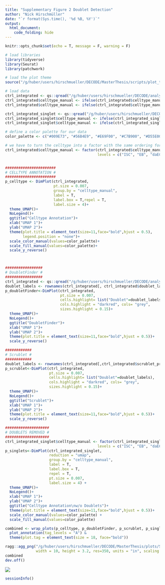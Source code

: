 ```yaml
---
title: "Supplementary Figure 2 Doublet Detection"
author: "Nick Hirschmüller"
date: "`r format(Sys.time(), '%d %B, %Y')`"
output:
  html_document:
    code_folding: hide
---
```



```r
knitr::opts_chunk$set(echo = T, message = F, warning = F)
```


```r
# load libraries
library(tidyverse)
library(Seurat)
library(patchwork)

# load the plot theme
source("/g/huber/users/hirschmueller/DECODE/MasterThesis/scripts/plot_theme.R")
```

```r
# load data
ctrl_integrated <- qs::qread("/g/huber/users/hirschmueller/DECODE/analysis/ctrl_3prime/results/integration/seurat_integration.qs")
ctrl_integrated$celltype_manual <- ifelse(ctrl_integrated$celltype_manual == "HSP-EB", "EB", ctrl_integrated$celltype_manual)
ctrl_integrated$celltype_manual <- ifelse(ctrl_integrated$celltype_manual == "R3", "mEC", ctrl_integrated$celltype_manual)

ctrl_integrated_singlet <- qs::qread("/g/huber/users/hirschmueller/DECODE/analysis/ctrl_3prime/results/DoubletDetection/seurat_integrated_only_singlets.qs")
ctrl_integrated_singlet$celltype_manual <- ifelse(ctrl_integrated_singlet$celltype_manual == "HSP-EB", "EB", ctrl_integrated_singlet$celltype_manual)
ctrl_integrated_singlet$celltype_manual <- ifelse(ctrl_integrated_singlet$celltype_manual == "R3", "mEC", ctrl_integrated_singlet$celltype_manual)
```

```r
# define a color palette for our data
color_palette <- c("#009E73", "#56B4E9", "#E69F00", "#C7B900", "#D55E00", "#CC79A7", "#8EBD59", "#A377C8","#999999", "#EB6864", "#709DAD")

# we have to turn the celltype into a factor with the same ordering for both ctrl and notch.
ctrl_integrated$celltype_manual <- factor(ctrl_integrated$celltype_manual, 
                                          levels = c("ISC", "EB", "daEC" ,"aEC", "Copper","pEC", "EE", "unk","MT", "dEC","mEC"))


#######################
# CELLTYPE ANNOTATION #
####################### 
p_celltype <- DimPlot(ctrl_integrated,
                      pt.size = 0.007,
                      group.by = "celltype_manual",
                      label = T,
                      label.box = T,repel = T,
                      label.size = 4)+
  theme_UMAP()+
  NoLegend()+
  ggtitle("Celltype Annotation")+
  xlab("UMAP 1")+
  ylab("UMAP 2")+
  theme(plot.title = element_text(size=11,face="bold",hjust = 0.5),
        legend.position = "none")+
  scale_color_manual(values=color_palette)+
  scale_fill_manual(values=color_palette)+
  scale_y_reverse()



#################
# DoubletFinder #
#################
ctrl_integrated <- qs::qread("/g/huber/users/hirschmueller/DECODE/analysis/ctrl_3prime/results/DoubletDetection/seurat_integrated_doublet_label.qs")
doublet_labels <- rownames(ctrl_integrated[, ctrl_integrated$doublet_label=="Doublet"]@meta.data)
p_doubletFinder<-DimPlot(ctrl_integrated,
                         pt.size = 0.007,
                         cells.highlight= list("Doublet"=doublet_labels), 
                         cols.highlight = "darkred", cols= "grey",
                         sizes.highlight = 0.15)+
  theme_UMAP()+
  NoLegend()+
  ggtitle("DoubletFinder")+
  xlab("UMAP 1")+
  ylab("UMAP 2")+
  theme(plot.title = element_text(size=11,face="bold",hjust = 0.5))+
  scale_y_reverse()

############
# Scrublet #
############
doublet_labels <- rownames(ctrl_integrated[,ctrl_integrated$scrublet_prediction=="Doublet"]@meta.data)
p_scrublet<-DimPlot(ctrl_integrated, 
                    pt.size = 0.007,
                    cells.highlight= list("Doublet"=doublet_labels), 
                    cols.highlight = "darkred", cols= "grey",
                    sizes.highlight = 0.15)+
  theme_UMAP()+
  NoLegend()+
  ggtitle("Scrublet")+
  xlab("UMAP 1")+
  ylab("UMAP 2")+
  theme(plot.title = element_text(size=11,face="bold",hjust = 0.5))+
  scale_y_reverse()

####################
# DOUBLETS REMOVED #
####################
ctrl_integrated_singlet$celltype_manual <- factor(ctrl_integrated_singlet$celltype_manual, 
                                          levels = c("ISC", "EB", "daEC" ,"aEC", "Copper","pEC", "EE", "unk","MT", "dEC","mEC"))
p_singlets<-DimPlot(ctrl_integrated_singlet,
                    reduction = "umap", 
                    group.by = "celltype_manual", 
                    label = T,
                    label.box = T,
                    repel = T,
                    pt.size = 0.007,
                    label.size = 4) +
  theme_UMAP()+
  NoLegend()+
  xlab("UMAP 1")+
  ylab("UMAP 2")+
  ggtitle("Celltype Annotation\nw/o Doublets")+
  theme(plot.title = element_text(size=11,face="bold",hjust = 0.5))+
  scale_color_manual(values=color_palette) +
  scale_fill_manual(values=color_palette)
```


```r
combined <- wrap_plots(p_celltype, p_doubletFinder, p_scrublet, p_singlets, nrow = 1) +
  plot_annotation(tag_levels = "A") & 
  theme(plot.tag = element_text(size = 18, face="bold"))

ragg::agg_png("/g/huber/users/hirschmueller/DECODE/MasterThesis/plots/Sup_fig2_doublet_identification.png", 
              width = 10, height = 3.2, res=350, units = "in", scaling = 0.88)
combined
dev.off()


```

![](/g/huber/users/hirschmueller/DECODE/MasterThesis/plots/Sup_fig2_doublet_identification.png)

```r
sessionInfo()
```
